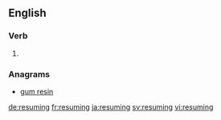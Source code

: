 ==English==

===Verb===
{{head|en|present participle}}

# {{present participle of|resume|lang=en}}

===Anagrams===
* [[gum resin#English|gum resin]]

[[de:resuming]]
[[fr:resuming]]
[[ja:resuming]]
[[sv:resuming]]
[[vi:resuming]]